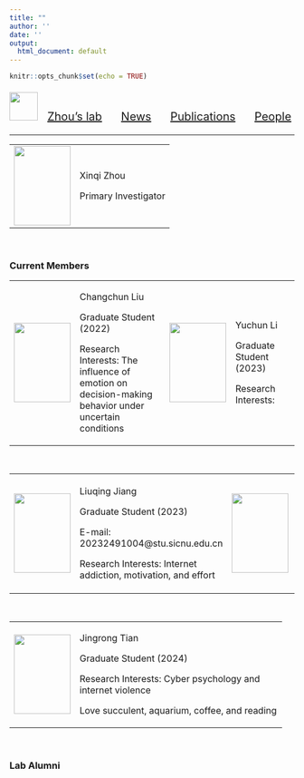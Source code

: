 ```yaml
---
title: ""
author: ''
date: ''
output:
  html_document: default
---
```


```r
knitr::opts_chunk$set(echo = TRUE)
```


<p style="font-size: 20px;"> <img src="./imgs/logo.png" width="50" height="50"> &nbsp; <a href="index.html">Zhou's lab</a>&nbsp; &nbsp; &nbsp; <a href="news.html">News</a>&nbsp; &nbsp; &nbsp; <a href="publications.html">Publications</a>&nbsp; &nbsp; &nbsp; <a href="people.html">People</a></p>

-------


<div align="left"><table rules="none"><tr>
<td><a href="./people/zhxqcv_en.html"><img src="./imgs/zhxq.jpg" width="100" height="140"> </a></td>
<td><p>Xinqi Zhou</p><p>Primary Investigator</p></td>
</tr></table></div>

&nbsp;

### Current Members

<div align="left"><table rules="none"><tr>
<td><img src="./imgs/changchun.jpg" width="100" height="140"/></td>
<td><p>Changchun Liu</p><p>Graduate Student (2022)</p><p style="max-width: 350px;">Research Interests: The influence of emotion on decision-making behavior under uncertain conditions</p></td>

<td><img src="./imgs/yuchun.jpg" width="100" height="140"/></td>
<td><p>Yuchun Li</p><p>Graduate Student (2023)</p><p style="max-width: 350px;">Research Interests: </p></td>
</tr></table></div>

&nbsp;

<div align="left"><table rules="none"><tr>
<td><img src="./imgs/liuqing.jpg" width="100" height="140"/></td>
<td><p>Liuqing Jiang</p><p>Graduate Student (2023)</p><p>E-mail: 20232491004@stu.sicnu.edu.cn</p><p style="max-width: 350px;">Research Interests: Internet addiction, motivation, and effort</p></td>

<td><img src="./imgs/tingran.jpg" width="100" height="140"/></td>
<td><p>Tingran Chen</p><p>Graduate Student (2024)</p><p style="max-width: 350px;">Research Interests:</p></td>
</tr></table></div>

&nbsp;

<div align="left"><table rules="none"><tr>
<td><img src="./imgs/jingrong.jpg" width="100" height="140"/></td>
<td><p>Jingrong Tian</p><p>Graduate Student (2024)</p><p style="max-width: 350px;">Research Interests: Cyber psychology and internet violence</p><p style="max-width: 350px;">Love succulent, aquarium, coffee, and reading</p></td>
</tr></table></div>

&nbsp;

### Lab Alumni